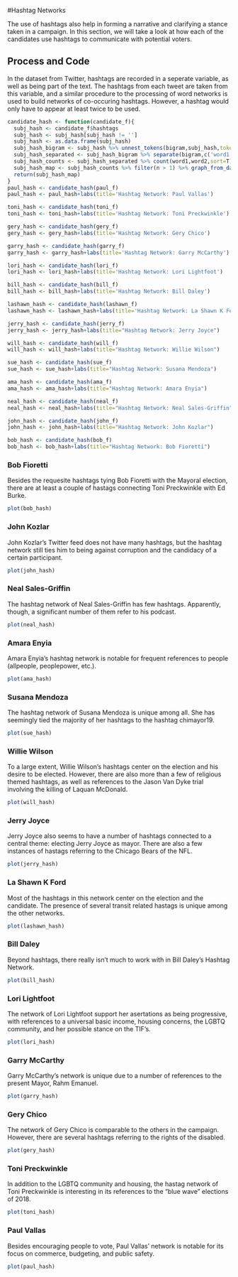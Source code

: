 #Hashtag Networks

The use of hashtags also help in forming a narrative and clarifying a stance
taken in a campaign. In this section, we will take a look at how each of the
candidates use hashtags to communicate with potential voters.

## Process and Code

In the dataset from Twitter, hashtags are recorded in a seperate variable, as 
well as being part of the text. The hashtags from each tweet are taken from this
variable, and a similar procedure to the processing of word networks is used to 
build networks of co-occuring hashtags. However, a hashtag would only have to 
appear at least twice to be used.

```r
candidate_hash <- function(candidate_f){
  subj_hash <- candidate_f$hashtags
  subj_hash <- subj_hash[subj_hash != '']
  subj_hash <- as.data.frame(subj_hash)
  subj_hash_bigram <- subj_hash %>% unnest_tokens(bigram,subj_hash,token='ngrams',n=2)
  subj_hash_separated <- subj_hash_bigram %>% separate(bigram,c('word1','word2'),sep=' ')
  subj_hash_counts <- subj_hash_separated %>% count(word1,word2,sort=T)
  subj_hash_map <- subj_hash_counts %>% filter(n > 1) %>% graph_from_data_frame() %>% ggraph(layout='fr')+geom_edge_link(aes(edge_alpha=n,edge_width=n),edge_colour='darkred')+geom_node_point(color='darkslategray4',size=3)+geom_node_text(aes(label=name),vjust=1.8,size=3)+theme_void()
  return(subj_hash_map)
}
paul_hash <- candidate_hash(paul_f)
paul_hash <- paul_hash+labs(title='Hashtag Network: Paul Vallas')

toni_hash <- candidate_hash(toni_f)
toni_hash <- toni_hash+labs(title='Hashtag Network: Toni Preckwinkle')

gery_hash <- candidate_hash(gery_f)
gery_hash <- gery_hash+labs(title='Hashtag Network: Gery Chico')

garry_hash <- candidate_hash(garry_f)
garry_hash <- garry_hash+labs(title='Hashtag Network: Garry McCarthy')

lori_hash <- candidate_hash(lori_f)
lori_hash <- lori_hash+labs(title='Hashtag Network: Lori Lightfoot')

bill_hash <- candidate_hash(bill_f)
bill_hash <- bill_hash+labs(title='Hashtag Network: Bill Daley')

lashawn_hash <- candidate_hash(lashawn_f)
lashawn_hash <- lashawn_hash+labs(title='Hashtag Network: La Shawn K Ford')

jerry_hash <- candidate_hash(jerry_f)
jerry_hash <- jerry_hash+labs(title="Hashtag Network: Jerry Joyce")

will_hash <- candidate_hash(will_f)
will_hash <- will_hash+labs(title="Hashtag Network: Willie Wilson")

sue_hash <- candidate_hash(sue_f)
sue_hash <- sue_hash+labs(title="Hashtag Network: Susana Mendoza")

ama_hash <- candidate_hash(ama_f)
ama_hash <- ama_hash+labs(title="Hashtag Network: Amara Enyia")

neal_hash <- candidate_hash(neal_f)
neal_hash <- neal_hash+labs(title="Hashtag Network: Neal Sales-Griffin")

john_hash <- candidate_hash(john_f)
john_hash <- john_hash+labs(title="Hashtag Network: John Kozlar")

bob_hash <- candidate_hash(bob_f)
bob_hash <- bob_hash+labs(title="Hashtag Network: Bob Fioretti")

```

### Bob Fioretti

Besides the requesite hashtags tying Bob Fioretti with the Mayoral
election, there are at least a couple of hastags connecting Toni
Preckwinkle with Ed Burke.

```r
plot(bob_hash)
```

### John Kozlar

John Kozlar's Twitter feed does not have many hashtags, but the hashtag
network still ties him to being against corruption and the candidacy of a certain participant.

```r
plot(john_hash)
```

### Neal Sales-Griffin

The hashtag network of Neal Sales-Griffin has few hashtags. Apparently, 
though, a significant number of them refer to his podcast.

```r
plot(neal_hash)
```

### Amara Enyia

Amara Enyia's hashtag network is notable for frequent references to
people (allpeople, peoplepower, etc.).

```r
plot(ama_hash)
```

### Susana Mendoza

The hashtag network of Susana Mendoza is unique among all. She 
has seemingly tied the majority of her hashtags to the hashtag chimayor19.

```r
plot(sue_hash)
```


### Willie Wilson

To a large extent, Willie Wilson's hashtags center on the election and 
his desire to be elected. However, there are also more than a few of
religious themed hashtags, as well as references to the Jason Van Dyke
trial involving the killing of Laquan McDonald.

```r
plot(will_hash)
```

### Jerry Joyce

Jerry Joyce also seems to have a number of hashtags connected to a central
theme: electing Jerry Joyce as mayor. There are also a few instances of 
hastags referring to the Chicago Bears of the NFL.

```r
plot(jerry_hash)
```

### La Shawn K Ford

Most of the hashtags in this network center on the election and the candidate.
The presence of several transit related hastags is unique among the other
networks.

```r
plot(lashawn_hash)
```

### Bill Daley

Beyond hashtags, there really isn't much to work with in Bill Daley's Hashtag Network.

```r
plot(bill_hash)
```




### Lori Lightfoot

The network of Lori Lightfoot support her asertations as being progressive, 
with references to a universal basic income, housing concerns, the LGBTQ 
community, and her possible stance on the TIF's.

```r
plot(lori_hash)
```

### Garry McCarthy

Garry McCarthy's network is unique due to a number of references to the 
present Mayor, Rahm Emanuel.

```r
plot(garry_hash)
```

### Gery Chico

The network of Gery Chico is comparable to the others in the campaign. However,
there are several hashtags referring to the rights of the disabled.

```r
plot(gery_hash)
```

### Toni Preckwinkle

In addition to the LGBTQ community and housing, the hastag network of Toni Preckwinkle 
is interesting in its references to the "blue wave" elections of 2018.

```r
plot(toni_hash)
```

### Paul Vallas

Besides encouraging people to vote, Paul Vallas' network is notable for its focus
on commerce, budgeting, and public safety.  

```r
plot(paul_hash)
```

